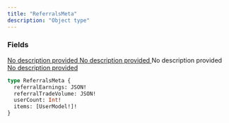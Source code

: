 ```yaml
---
title: "ReferralsMeta"
description: "Object type"
---
```


### Fields

<a href="/api-reference/types/json">
  <ResponseField name="referralEarnings" type="JSON!" required>
    No description provided
  </ResponseField>
</a>

<a href="/api-reference/types/json">
  <ResponseField name="referralTradeVolume" type="JSON!" required>
    No description provided
  </ResponseField>
</a>

<ResponseField name="userCount" type="Int!" required>
  No description provided
</ResponseField>

<a href="/api-reference/types/usermodel">
  <ResponseField name="items" type="[UserModel!]!" required>
    No description provided
  </ResponseField>
</a>


```graphql ReferralsMeta
type ReferralsMeta {
  referralEarnings: JSON!
  referralTradeVolume: JSON!
  userCount: Int!
  items: [UserModel!]!
}
```
